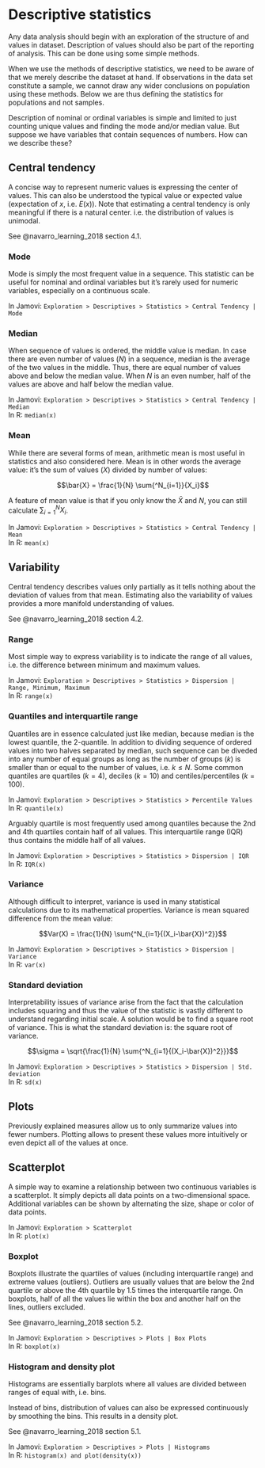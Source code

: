 # Descriptive statistics

Any data analysis should begin with an exploration of the structure of and values in dataset. Description of values should also be part of the reporting of analysis. This can be done using some simple methods.

When we use the methods of descriptive statistics, we need to be aware of that we merely describe the dataset at hand. If observations in the data set constitute a sample, we cannot draw any wider conclusions on population using these methods. Below we are thus defining the statistics for populations and not samples.

Description of nominal or ordinal variables is simple and limited to just counting unique values and finding the mode and/or median value. But suppose we have variables that contain sequences of numbers. How can we describe these?

## Central tendency

A concise way to represent numeric values is expressing the center of values. This can also be understood the typical value or expected value (expectation of $x$, i.e. $E(x)$). Note that estimating a central tendency is only meaningful if there is a natural center. i.e. the distribution of values is unimodal.

See @navarro_learning_2018 section 4.1.

### Mode

Mode is simply the most frequent value in a sequence. This statistic can be useful for nominal and ordinal variables but it's rarely used for numeric variables, especially on a continuous scale.

In Jamovi: `Exploration > Descriptives > Statistics > Central Tendency | Mode `   

### Median

When sequence of values is ordered, the middle value is median. In case there are even number of values ($N$) in a sequence, median is the average of the two values in the middle. Thus, there are equal number of values above and below the median value. When $N$ is an even number, half of the values are above and half below the median value.

In Jamovi: `Exploration > Descriptives > Statistics > Central Tendency | Median `   
In R: `median(x)`

### Mean

While there are several forms of mean, arithmetic mean is most useful in statistics and also considered here. Mean is in other words the average value: it's the sum of values ($X$) divided by number of values:

$$\bar{X} = \frac{1}{N} \sum{^N_{i=1}}{X_i}$$

A feature of mean value is that if you only  know the $\bar{X}$ and $N$, you can still calculate $\sum{^N_{i=1}}{X_i}$.

In Jamovi: `Exploration > Descriptives > Statistics > Central Tendency | Mean `   
In R: `mean(x)`

## Variability

Central tendency describes values only partially as it tells nothing about the deviation of values from that mean. Estimating also the variability of values provides a more manifold understanding of values. 

See @navarro_learning_2018 section 4.2.

### Range

Most simple way to express variability is to indicate the range of all values, i.e. the difference between minimum and maximum values.

In Jamovi: `Exploration > Descriptives > Statistics > Dispersion | Range, Minimum, Maximum `   
In R: `range(x)`

### Quantiles and interquartile range

Quantiles are in essence calculated just like median, because median is the lowest quantile, the 2-quantile. In addition to dividing sequence of ordered values into two halves separated by median, such sequence can be diveded into any number of equal groups as long as the number of groups ($k$) is smaller than or equal to the number of values, i.e. $k \le N$. Some common quantiles are quartiles ($k = 4$), deciles ($k = 10$) and centiles/percentiles ($k = 100$). 

In Jamovi: `Exploration > Descriptives > Statistics > Percentile Values  `   
In R: `quantile(x)`

Arguably quartile is most frequently used among quantiles because the 2nd and 4th quartiles contain half of all values. This interquartile range (IQR) thus contains the middle half of all values.

In Jamovi: `Exploration > Descriptives > Statistics > Dispersion | IQR  `   
In R: `IQR(x)`

### Variance

Although difficult to interpret, variance is used in many statistical calculations due to its mathematical properties. Variance is mean squared difference from the mean value:

$$Var(X) = \frac{1}{N} \sum{^N_{i=1}{(X_i-\bar{X})^2}}$$

In Jamovi: `Exploration > Descriptives > Statistics > Dispersion | Variance  `   
In R: `var(x)`

### Standard deviation

Interpretability issues of variance arise from the fact that the calculation includes squaring and thus the value of the statistic is vastly different to understand regarding initial scale. A solution would be to find a square root of variance. This is what the standard deviation is: the square root of variance.

$$\sigma = \sqrt{\frac{1}{N} \sum{^N_{i=1}{(X_i-\bar{X})^2}}}$$

In Jamovi: `Exploration > Descriptives > Statistics > Dispersion | Std. deviation  `   
In R: `sd(x)`

## Plots

Previously explained measures allow us to only summarize values into fewer numbers. Plotting allows to present these values more intuitively or even depict all of the values at once.

## Scatterplot

A simple way to examine a relationship between two continuous variables is a scatterplot. It simply depicts all data points on a two-dimensional space. Additional variables can be shown by alternating the size, shape or color of data points.

In Jamovi: `Exploration > Scatterplot `   
In R: `plot(x)`

### Boxplot

Boxplots illustrate the quartiles of values (including interquartile range) and extreme values (outliers). Outliers are usually values that are below the 2nd quartile or above the 4th quartile by 1.5 times the interquartile range. On boxplots, half of all the values lie within the box and another half on the lines, outliers excluded.

See @navarro_learning_2018 section 5.2.

In Jamovi: `Exploration > Descriptives > Plots | Box Plots `   
In R: `boxplot(x)`

### Histogram and density plot

Histograms are essentially barplots where all values are divided between ranges of equal with, i.e. bins.

Instead of bins, distribution of values can also be expressed continuously by smoothing the bins. This results in a density plot.

See @navarro_learning_2018 section 5.1.

In Jamovi: `Exploration > Descriptives > Plots | Histograms `   
In R: `histogram(x) and plot(density(x))`